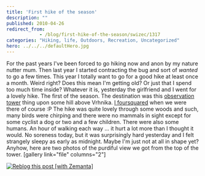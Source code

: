 ```yaml
---
title: 'First hike of the season'
description: ""
published: 2010-04-26
redirect_from: 
            - /blog/first-hike-of-the-season/swizec/1317
categories: "Hiking, life, Outdoors, Recreation, Uncategorized"
hero: ../../../defaultHero.jpg
---
```

For the past <all of my life> years I've been forced to go hiking now and anon by my nature nutter mum. Then last year I started contracting the bug and sort of _wanted_ to go a few times. This year I totally want to go for a good hike at least once a month. Weird right? Does this mean I'm getting old? Or just that I spend too much time inside? Whatever it is, yesterday the girlfriend and I went for a lovely hike. The first of the season. The destination was this [observation tower](http://en.wikipedia.org/wiki/Observation_tower "Observation tower") thing upon some hill above Vrhnika. [I foursquared](http://foursquare.com/venue/2957164) when we were there of course :P The hike was quite lovely through some woods and such, many birds were chirping and there were no mammals in sight except for some cyclist a dog or two and a few children. There were also some humans. An hour of walking each way ... it hurt a lot more than I thought it would. No soreness today, but it was surprisingly hard yesterday and I felt strangely sleepy as early as midnight. Maybe I'm just not at all in shape yet? Anyhow, here are two photos of the purdiful view we got from the top of the tower. \[gallery link="file" columns="2"]

[![Reblog this post \[with Zemanta\]](http://img.zemanta.com/reblog_e.png?x-id=5cdcd674-ba89-409a-9ee9-fa1a55421f7c)](http://reblog.zemanta.com/zemified/5cdcd674-ba89-409a-9ee9-fa1a55421f7c/ "Reblog this post \[with Zemanta]")
